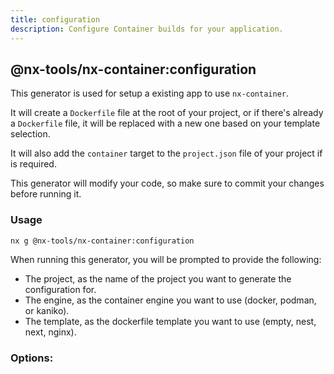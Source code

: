 ```yaml
---
title: configuration
description: Configure Container builds for your application.
---
```


## @nx-tools/nx-container:configuration

This generator is used for setup a existing app to use `nx-container`.

It will create a `Dockerfile` file at the root of your project, or if there's already a `Dockerfile` file, it will be replaced with a new one based on your template selection.

It will also add the `container` target to the `project.json` file of your project if is required.

<Callout title="Your code will be modified!" type="error">
    This generator will modify your code, so make sure to commit your changes before running it.
</Callout>

### Usage

```bash
nx g @nx-tools/nx-container:configuration
```

When running this generator, you will be prompted to provide the following:

- The project, as the name of the project you want to generate the configuration for.
- The engine, as the container engine you want to use (docker, podman, or kaniko).
- The template, as the dockerfile template you want to use (empty, nest, next, nginx).


### Options:

<AutoTypeTable path="../../packages/nx-container/src/generators/configuration/schema.d.ts" name="ConfigurationGeneratorSchema" />
